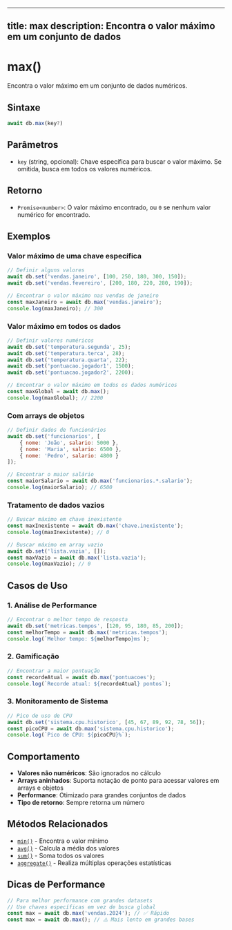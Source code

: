 
---
title: max
description: Encontra o valor máximo em um conjunto de dados
---

# max()

Encontra o valor máximo em um conjunto de dados numéricos.

## Sintaxe

```javascript
await db.max(key?)
```

## Parâmetros

- `key` (string, opcional): Chave específica para buscar o valor máximo. Se omitida, busca em todos os valores numéricos.

## Retorno

- `Promise<number>`: O valor máximo encontrado, ou `0` se nenhum valor numérico for encontrado.

## Exemplos

### Valor máximo de uma chave específica

```javascript
// Definir alguns valores
await db.set('vendas.janeiro', [100, 250, 180, 300, 150]);
await db.set('vendas.fevereiro', [200, 180, 220, 280, 190]);

// Encontrar o valor máximo nas vendas de janeiro
const maxJaneiro = await db.max('vendas.janeiro');
console.log(maxJaneiro); // 300
```

### Valor máximo em todos os dados

```javascript
// Definir valores numéricos
await db.set('temperatura.segunda', 25);
await db.set('temperatura.terca', 28);
await db.set('temperatura.quarta', 22);
await db.set('pontuacao.jogador1', 1500);
await db.set('pontuacao.jogador2', 2200);

// Encontrar o valor máximo em todos os dados numéricos
const maxGlobal = await db.max();
console.log(maxGlobal); // 2200
```

### Com arrays de objetos

```javascript
// Definir dados de funcionários
await db.set('funcionarios', [
    { nome: 'João', salario: 5000 },
    { nome: 'Maria', salario: 6500 },
    { nome: 'Pedro', salario: 4800 }
]);

// Encontrar o maior salário
const maiorSalario = await db.max('funcionarios.*.salario');
console.log(maiorSalario); // 6500
```

### Tratamento de dados vazios

```javascript
// Buscar máximo em chave inexistente
const maxInexistente = await db.max('chave.inexistente');
console.log(maxInexistente); // 0

// Buscar máximo em array vazio
await db.set('lista.vazia', []);
const maxVazio = await db.max('lista.vazia');
console.log(maxVazio); // 0
```

## Casos de Uso

### 1. Análise de Performance
```javascript
// Encontrar o melhor tempo de resposta
await db.set('metricas.tempos', [120, 95, 180, 85, 200]);
const melhorTempo = await db.max('metricas.tempos');
console.log(`Melhor tempo: ${melhorTempo}ms`);
```

### 2. Gamificação
```javascript
// Encontrar a maior pontuação
const recordeAtual = await db.max('pontuacoes');
console.log(`Recorde atual: ${recordeAtual} pontos`);
```

### 3. Monitoramento de Sistema
```javascript
// Pico de uso de CPU
await db.set('sistema.cpu.historico', [45, 67, 89, 92, 78, 56]);
const picoCPU = await db.max('sistema.cpu.historico');
console.log(`Pico de CPU: ${picoCPU}%`);
```

## Comportamento

- **Valores não numéricos**: São ignorados no cálculo
- **Arrays aninhados**: Suporta notação de ponto para acessar valores em arrays e objetos
- **Performance**: Otimizado para grandes conjuntos de dados
- **Tipo de retorno**: Sempre retorna um número

## Métodos Relacionados

- [`min()`](./min.mdx) - Encontra o valor mínimo
- [`avg()`](./avg.mdx) - Calcula a média dos valores
- [`sum()`](./sum.mdx) - Soma todos os valores
- [`aggregate()`](./aggregate.mdx) - Realiza múltiplas operações estatísticas

## Dicas de Performance

```javascript
// Para melhor performance com grandes datasets
// Use chaves específicas em vez de busca global
const max = await db.max('vendas.2024'); // ✅ Rápido
const max = await db.max(); // ⚠️ Mais lento em grandes bases
```
